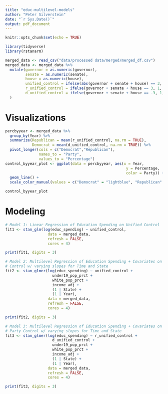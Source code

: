 ```yaml
---
title: "educ-multilevel-models"
author: "Peter Silverstein"
date: "`r Sys.Date()`"
output: pdf_document
---
```


```r
knitr::opts_chunk$set(echo = TRUE)
```

```r
library(tidyverse)
library(rstanarm)

merged_data <- read_csv("data/processed data/merged/merged_df.csv")
merged_data <- merged_data %>%
  mutate(governor = as.numeric(governor),
         senate = as.numeric(senate),
         house = as.numeric(house),
         unified_control = ifelse(abs(governor + senate + house) == 3, 1, 0),
         r_unified_control = ifelse(governor + senate + house == 3, 1, 0),
         d_unified_control = ifelse(governor + senate + house == -3, 1, 0)
  )
```

# Visualizations
```r
percbyyear <- merged_data %>%
  group_by(Year) %>%
  summarize(Republican = mean(r_unified_control, na.rm = TRUE),
            Democrat = mean(d_unified_control, na.rm = TRUE)) %>%
  pivot_longer(cols = c("Democrat","Republican"),
               names_to = "Party",
               values_to = "Percentage")
control_byyear_plot <- ggplot(data = percbyyear, aes(x = Year, 
                                                      y = Percentage,
                                                      color = Party)) + 
  geom_line() + 
  scale_color_manual(values = c("Democrat" = "lightblue", "Republican" = "pink"))

control_byyear_plot
```

# Modeling

```r
# Model 1: Linear Regression of Education Spending on Unified Control
fit1 <- stan_glm(log(educ_spending) ~ unified_control,
                   data = merged_data,
                   refresh = FALSE,
                   cores = 4)

print(fit1, digits = 3)
```

```r
# Model 2: Multilevel Regression of Education Spending + Covariates on Unified 
# Control w/ varying slopes for Time and State
fit2 <- stan_glmer(log(educ_spending) ~ unified_control +
                     under19_pop_prct + 
                     white_pop_prct + 
                     income_adj + 
                     (1 | State) + 
                     (1 | Year),
                   data = merged_data,
                   refresh = FALSE,
                   cores = 4)

print(fit2, digits = 3)
```

```r
# Model 3: Multilevel Regression of Education Spending + Covariates on Unified 
# Party Control w/ varying slopes for Time and State
fit3 <- stan_glmer(log(educ_spending) ~ r_unified_control + 
                     d_unified_control + 
                     under19_pop_prct + 
                     white_pop_prct + 
                     income_adj + 
                     (1 | State) + 
                     (1 | Year),
                   data = merged_data,
                   refresh = FALSE,
                   cores = 4)

print(fit3, digits = 3)
```
